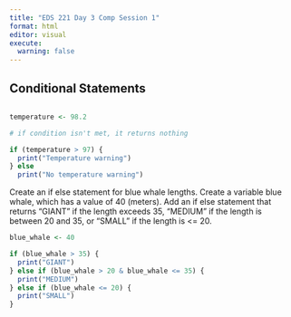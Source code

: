 ```yaml
---
title: "EDS 221 Day 3 Comp Session 1"
format: html
editor: visual
execute: 
  warning: false
---
```


## Conditional Statements

```r

```

```r
temperature <- 98.2

# if condition isn't met, it returns nothing

if (temperature > 97) {
  print("Temperature warning")
} else 
  print("No temperature warning")
```

Create an if else statement for blue whale lengths. Create a variable blue whale, which has a value of 40 (meters). Add an if else statement that returns "GIANT" if the length exceeds 35, "MEDIUM" if the length is between 20 and 35, or "SMALL" if the length is \<= 20.

```r

blue_whale <- 40

if (blue_whale > 35) {
  print("GIANT")
} else if (blue_whale > 20 & blue_whale <= 35) {
  print("MEDIUM")
} else if (blue_whale <= 20) {
  print("SMALL")
}
  

```
